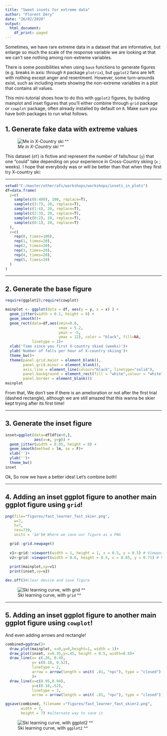```yaml
---
title: "Sweet insets for extreme data"
author: "Florent Déry"
date: "26/02/2020"
output:
  html_document:
    df_print: paged
---
```



Sometimes, we have rare extreme data in a dataset that are informative, but enlarge so much the scale of the response variable we are looking at that we can't see nothing among non-extreme variables. 

There is some possibilities when using `base` functions to generate figures (e.g. breaks in axis: through `R` package `plotrix`), but `ggplot2` fans are left with nothing except anger and resentment. However, some turn-arounds exist, such as including insets showing the non-extreme variables in a plot that contains all values. 

This mini-tutorial shoes how to do this with `ggplot2` figures, by bulding mainplot and inset figures that you'll either combine through `grid` package or `cowplot` package, often already installed by default on `R`. Make sure you have both packages to run what follows. 


## 1. Generate fake data with extreme values

![*Me in X-Country ski ^^*](figures/ski_fall_sequence.png) 


This dataset (`df`) is fictive and represent the number of falls/hour (`y`) that one "could" take depending on your experience in Cross-Country skiing (`x` ; weeks). I hope that everybody was or will be better than that when they first try X-country ski:

___

```r

setwd("C:/master/other/afs/workshops/workshops/insets_in_plots")
df=data.frame(
  y=c(
    sample(c(0:400), 100, replace=T), 
    sample(c(3:7), 20, replace=T),
    sample(c(1:4), 20, replace=T),
    sample(c(2:3), 20, replace=T),
    sample(c(0:2), 20, replace=T),
    sample(c(0:1), 20, replace=T)
  ),
  x=c(
    rep(0, times=100), 
    rep(1, times=20), 
    rep(2, times=20), 
    rep(3, times=20), 
    rep(4, times=20), 
    rep(5, times=20) 
  )
)

```

___

## 2. Generate the base figure

```r
require(ggplot2);require(cowplot)


```


```r

mainplot <- ggplot(data = df, aes(y = y, x = x) ) +
  geom_jitter(width = 0.1, height = 0) +
  geom_smooth()+
  geom_rect(data=df,aes(xmin=0.8,
                        xmax = 5.2,
                        ymin = -5,
                        ymax = 12), color = "black", fill=NA,
            linetype = 2)+
  xlab('Time since you first X-country skied (weeks)')+
  ylab('Number of falls per hour of X-country skiing')+
  theme_bw()+
  theme(panel.grid.major = element_blank(),
        panel.grid.minor = element_blank(),
        axis.line = element_line(colour="black", linetype="solid"),
        panel.background = element_rect(fill = "white",colour = "white", size = 0.5, linetype = "solid"),
        panel.border = element_blank())
mainplot

```

From that, We don't see if there is an amelioration or not after the first trial (dashed rectangle), although we are still amazed that this wanna be skier kept trying after its first time!

___

## 3. Generate the inset figure

```r
inset=ggplot(data=df[df$x>0,],
             aes(x=x, y=y)) +
  geom_jitter(width = 0.05, height = 0) +
  geom_smooth(method = lm, se = F)+
  xlab('')+
  ylab('')+
  theme_bw()
inset
```

Ok, So now we have a better idea! Let's combine both! 

___

## 4. Adding an inset ggplot figure to another main ggplot figure using `grid`!

```r

png(file="figures/fast_learner_fast_skier.png",
    w=7, 
    h=7, 
    res=720, 
    units = 'in')# Where we save our figure as a PNG

  grid::grid.newpage()
  
  v1<-grid::viewport(width = 1, height = 1, x = 0.5, y = 0.5) # Viewport 1 (plot area for the main plot)
  v2<-grid::viewport(width = 0.6, height = 0.5, x = 0.65, y = 0.71) # Viewport 2 (plot area for the inset plot)
  
  print(mainplot,vp=v1) 
  print(inset,vp=v2)

dev.off()#clear device and save figure

```

![Ski learning curve, with `grid` ^^](figures/fast_learner_fast_skier.png)

___

## 5. Adding an inset ggplot figure to another main ggplot figure using `cowplot`!

And even adding arrows and rectangle!

```r

combined=ggdraw()+
  draw_plot(mainplot, x=0,y=0,height=1, width = 1)+
  draw_plot(inset, x=0.35,y=.45, height = 0.5, width=0.6)+
  draw_line(x= c(.26, 0.4),
            y= c(0.18, 0.52), 
            linetype = 2,
            arrow = arrow(length = unit( .01, "npc"), type = "closed")
            )+
  draw_line(x=c(0.95,0.94),
            y=c(0.18,.52),  
            linetype = 2,
            arrow = arrow(length = unit( .01, "npc"), type = "closed"))

ggsave(combined, filename ="figures/fast_learner_fast_skier2.png",
       width = 7,
       height = 7) #alternate way to save it

```

![Ski learning curve, with `ggplot2` ^^](figures/fast_learner_fast_skier2.png)
